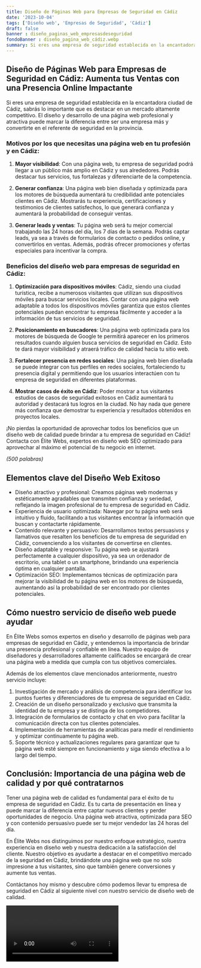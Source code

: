 ```yaml
---
title: Diseño de Páginas Web para Empresas de Seguridad en Cádiz
date: '2023-10-04'
tags: ['Diseño web', 'Empresas de Seguridad', 'Cádiz']
draft: false
banner : diseño_paginas_web_empresasdeseguridad
fondoBanner : diseño_pagina_web_cádiz.webp
summary: Si eres una empresa de seguridad establecida en la encantadora ciudad de Cádiz, sabrás lo importante que es destacar en un mercado altamente competitivo. El diseño y desarrollo de una página web profesional y atractiva puede marcar la diferencia entre ser una empresa más y convertirte en el referente de seguridad en la provincia.
---
```


## Diseño de Páginas Web para Empresas de Seguridad en Cádiz: Aumenta tus Ventas con una Presencia Online Impactante

Si eres una empresa de seguridad establecida en la encantadora ciudad de Cádiz, sabrás lo importante que es destacar en un mercado altamente competitivo. El diseño y desarrollo de una página web profesional y atractiva puede marcar la diferencia entre ser una empresa más y convertirte en el referente de seguridad en la provincia.

### Motivos por los que necesitas una página web en tu profesión y en Cádiz:

1. **Mayor visibilidad**: Con una página web, tu empresa de seguridad podrá llegar a un público más amplio en Cádiz y sus alrededores. Podrás destacar tus servicios, tus fortalezas y diferenciarte de la competencia.

2. **Generar confianza**: Una página web bien diseñada y optimizada para los motores de búsqueda aumentará tu credibilidad ante potenciales clientes en Cádiz. Mostrarás tu experiencia, certificaciones y testimonios de clientes satisfechos, lo que generará confianza y aumentará la probabilidad de conseguir ventas.

3. **Generar leads y ventas**: Tu página web será tu mejor comercial trabajando las 24 horas del día, los 7 días de la semana. Podrás captar leads, ya sea a través de formularios de contacto o pedidos online, y convertirlos en ventas. Además, podrás ofrecer promociones y ofertas especiales para incentivar la compra.

### Beneficios del diseño web para empresas de seguridad en Cádiz:

1. **Optimización para dispositivos móviles**: Cádiz, siendo una ciudad turística, recibe a numerosos visitantes que utilizan sus dispositivos móviles para buscar servicios locales. Contar con una página web adaptable a todos los dispositivos móviles garantiza que estos clientes potenciales puedan encontrar tu empresa fácilmente y acceder a la información de tus servicios de seguridad.

2. **Posicionamiento en buscadores**: Una página web optimizada para los motores de búsqueda de Google te permitirá aparecer en los primeros resultados cuando alguien busca servicios de seguridad en Cádiz. Esto te dará mayor visibilidad y atraerá tráfico de calidad hacia tu sitio web.

3. **Fortalecer presencia en redes sociales**: Una página web bien diseñada se puede integrar con tus perfiles en redes sociales, fortaleciendo tu presencia digital y permitiendo que los usuarios interactúen con tu empresa de seguridad en diferentes plataformas.

4. **Mostrar casos de éxito en Cádiz**: Poder mostrar a tus visitantes estudios de casos de seguridad exitosos en Cádiz aumentará tu autoridad y destacará tus logros en la ciudad. No hay nada que genere más confianza que demostrar tu experiencia y resultados obtenidos en proyectos locales.

¡No pierdas la oportunidad de aprovechar todos los beneficios que un diseño web de calidad puede brindar a tu empresa de seguridad en Cádiz! Contacta con Élite Webs, expertos en diseño web SEO optimizado para aprovechar al máximo el potencial de tu negocio en internet.

*(500 palabras)*

<GifSeo />

<Cta />

## Elementos clave del Diseño Web Exitoso

- Diseño atractivo y profesional: Creamos páginas web modernas y estéticamente agradables que transmiten confianza y seriedad, reflejando la imagen profesional de tu empresa de seguridad en Cádiz.
- Experiencia de usuario optimizada: Navegar por tu página web será intuitivo y fluido, facilitando a tus visitantes encontrar la información que buscan y contactarte rápidamente.
- Contenido relevante y persuasivo: Desarrollamos textos persuasivos y llamativos que resalten los beneficios de tu empresa de seguridad en Cádiz, convenciendo a los visitantes de convertirse en clientes.
- Diseño adaptable y responsive: Tu página web se ajustará perfectamente a cualquier dispositivo, ya sea un ordenador de escritorio, una tablet o un smartphone, brindando una experiencia óptima en cualquier pantalla.
- Optimización SEO: Implementamos técnicas de optimización para mejorar la visibilidad de tu página web en los motores de búsqueda, aumentando así la probabilidad de ser encontrado por clientes potenciales.

## Cómo nuestro servicio de diseño web puede ayudar

En Élite Webs somos expertos en diseño y desarrollo de páginas web para empresas de seguridad en Cádiz, y entendemos la importancia de brindar una presencia profesional y confiable en línea. Nuestro equipo de diseñadores y desarrolladores altamente calificados se encargará de crear una página web a medida que cumpla con tus objetivos comerciales.

Además de los elementos clave mencionados anteriormente, nuestro servicio incluye:

1. Investigación de mercado y análisis de competencia para identificar los puntos fuertes y diferenciadores de tu empresa de seguridad en Cádiz.
2. Creación de un diseño personalizado y exclusivo que transmita la identidad de tu empresa y se distinga de los competidores.
3. Integración de formularios de contacto y chat en vivo para facilitar la comunicación directa con tus clientes potenciales.
4. Implementación de herramientas de analíticas para medir el rendimiento y optimizar continuamente tu página web.
5. Soporte técnico y actualizaciones regulares para garantizar que tu página web esté siempre en funcionamiento y siga siendo efectiva a lo largo del tiempo.

## Conclusión: Importancia de una página web de calidad y por qué contratarnos

Tener una página web de calidad es fundamental para el éxito de tu empresa de seguridad en Cádiz. Es tu carta de presentación en línea y puede marcar la diferencia entre captar nuevos clientes y perder oportunidades de negocio. Una página web atractiva, optimizada para SEO y con contenido persuasivo puede ser tu mejor vendedor las 24 horas del día.

En Élite Webs nos distinguimos por nuestro enfoque estratégico, nuestra experiencia en diseño web y nuestra dedicación a la satisfacción del cliente. Nuestro objetivo es ayudarte a destacar en el competitivo mercado de la seguridad en Cádiz, brindándote una página web que no solo impresione a tus visitantes, sino que también genere conversiones y aumente tus ventas.

Contáctanos hoy mismo y descubre cómo podemos llevar tu empresa de seguridad en Cádiz al siguiente nivel con nuestro servicio de diseño web de calidad.

<Video />

<CtaBot job='Empresas de Seguridad' city='Cádiz'/>

<Gmaps query='Cádiz+españa+maps' />